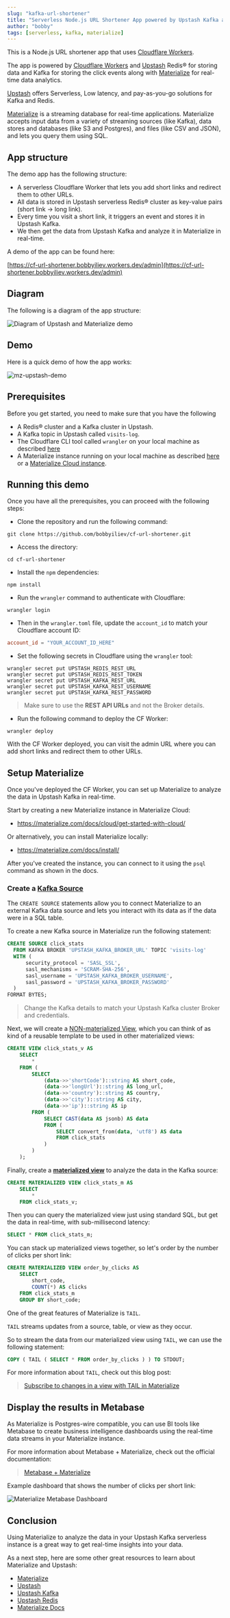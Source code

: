 ```yaml
---
slug: "kafka-url-shortener"
title: "Serverless Node.js URL Shortener App powered by Upstash Kafka and Materialize"
author: "bobby"
tags: [serverless, kafka, materialize]
---
```


This is a Node.js URL shortener app that uses [Cloudflare Workers](https://www.cloudflare.com/workers/).

The app is powered by [Cloudflare Workers](https://www.cloudflare.com/workers/) and [Upstash](https://upstash.com/) Redis® for storing data and Kafka for storing the click events along with [Materialize](https://materialize.com/) for real-time data analytics.

[Upstash](https://upstash.com/) offers Serverless, Low latency, and pay-as-you-go solutions for Kafka and Redis.

[Materialize](https://materialize.com) is a streaming database for real-time applications. Materialize accepts input data from a variety of streaming sources (like Kafka), data stores and databases (like S3 and Postgres), and files (like CSV and JSON), and lets you query them using SQL.

## App structure

The demo app has the following structure:

- A serverless Cloudflare Worker that lets you add short links and redirect them to other URLs.
- All data is stored in Upstash serverless Redis® cluster as key-value pairs (short link -> long link).
- Every time you visit a short link, it triggers an event and stores it in Upstash Kafka.
- We then get the data from Upstash Kafka and analyze it in Materialize in real-time.

A demo of the app can be found here:

[https://cf-url-shortener.bobbyiliev.workers.dev/admin](https://cf-url-shortener.bobbyiliev.workers.dev/admin)

## Diagram

The following is a diagram of the app structure:

![Diagram of Upstash and Materialize demo](https://user-images.githubusercontent.com/21223421/160150800-2d304712-13c1-4d15-910a-9f99b7b33771.png)

## Demo

Here is a quick demo of how the app works:

![mz-upstash-demo](https://user-images.githubusercontent.com/21223421/160150872-58fca546-5a86-4132-8bb4-a989dc87ba83.gif)

## Prerequisites

Before you get started, you need to make sure that you have the following

- A Redis® cluster and a Kafka cluster in Upstash.
- A Kafka topic in Upstash called `visits-log`.
- The Cloudflare CLI tool called `wrangler` on your local machine as described [here](https://developers.cloudflare.com/workers/cli-wrangler/install-update/)
- A Materialize instance running on your local machine as described [here](https://materialize.com/docs/install/) or a [Materialize Cloud instance](https://cloud.materialize.com/deployments).

## Running this demo

Once you have all the prerequisites, you can proceed with the following steps:

- Clone the repository and run the following command:

```shell
git clone https://github.com/bobbyiliev/cf-url-shortener.git
```

- Access the directory:

```shell
cd cf-url-shortener
```

- Install the `npm` dependencies:

```shell
npm install
```

- Run the `wrangler` command to authenticate with Cloudflare:

```shell
wrangler login
```

- Then in the `wrangler.toml` file, update the `account_id` to match your Cloudflare account ID:

```toml
account_id = "YOUR_ACCOUNT_ID_HERE"
```

- Set the following secrets in Cloudflare using the `wrangler` tool:

```shell
wrangler secret put UPSTASH_REDIS_REST_URL
wrangler secret put UPSTASH_REDIS_REST_TOKEN
wrangler secret put UPSTASH_KAFKA_REST_URL
wrangler secret put UPSTASH_KAFKA_REST_USERNAME
wrangler secret put UPSTASH_KAFKA_REST_PASSWORD
```

> Make sure to use the **REST API URLs** and not the Broker details.

- Run the following command to deploy the CF Worker:

```shell
wrangler deploy
```

With the CF Worker deployed, you can visit the admin URL where you can add short links and redirect them to other URLs.

## Setup Materialize

Once you've deployed the CF Worker, you can set up Materialize to analyze the data in Upstash Kafka in real-time.

Start by creating a new Materialize instance in Materialize Cloud:

- https://materialize.com/docs/cloud/get-started-with-cloud/

Or alternatively, you can install Materialize locally:

- https://materialize.com/docs/install/

After you've created the instance, you can connect to it using the `psql` command as shown in the docs.

### Create a [Kafka Source](https://materialize.com/docs/sql/create-source/kafka/)

The `CREATE SOURCE` statements allow you to connect Materialize to an external Kafka data source and lets you interact with its data as if the data were in a SQL table.

To create a new Kafka source in Materialize run the following statement:

```sql
CREATE SOURCE click_stats
  FROM KAFKA BROKER 'UPSTASH_KAFKA_BROKER_URL' TOPIC 'visits-log'
  WITH (
      security_protocol = 'SASL_SSL',
      sasl_mechanisms = 'SCRAM-SHA-256',
      sasl_username = 'UPSTASH_KAFKA_BROKER_USERNAME',
      sasl_password = 'UPSTASH_KAFKA_BROKER_PASSWORD'
  )
FORMAT BYTES;
```

> Change the Kafka details to match your Upstash Kafka cluster Broker and credentials.

Next, we will create a [NON-materialized View](https://materialize.com/docs/sql/create-view), which you can think of as kind of a reusable template to be used in other materialized views:

```sql
CREATE VIEW click_stats_v AS
    SELECT
        *
    FROM (
        SELECT
            (data->>'shortCode')::string AS short_code,
            (data->>'longUrl')::string AS long_url,
            (data->>'country')::string AS country,
            (data->>'city')::string AS city,
            (data->>'ip')::string AS ip
        FROM (
            SELECT CAST(data AS jsonb) AS data
            FROM (
                SELECT convert_from(data, 'utf8') AS data
                FROM click_stats
            )
        )
    );
```

Finally, create a [**materialized view**](https://materialize.com/docs/sql/create-materialized-view) to analyze the data in the Kafka source:

```sql
CREATE MATERIALIZED VIEW click_stats_m AS
    SELECT
        *
    FROM click_stats_v;
```

Then you can query the materialized view just using standard SQL, but get the data in real-time, with sub-millisecond latency:

```sql
SELECT * FROM click_stats_m;
```

You can stack up materialized views together, so let's order by the number of clicks per short link:

```sql
CREATE MATERIALIZED VIEW order_by_clicks AS
    SELECT
        short_code,
        COUNT(*) AS clicks
    FROM click_stats_m
    GROUP BY short_code;
```

One of the great features of Materialize is `TAIL`.

`TAIL` streams updates from a source, table, or view as they occur.

So to stream the data from our materialized view using `TAIL`, we can use the following statement:

```sql
COPY ( TAIL ( SELECT * FROM order_by_clicks ) ) TO STDOUT;
```

For more information about `TAIL`, check out this blog post:

> [Subscribe to changes in a view with TAIL in Materialize](https://materialize.com/subscribe-to-changes-in-a-view-with-tail-in-materialize/)

## Display the results in Metabase

As Materialize is Postgres-wire compatible, you can use BI tools like Metabase to create business intelligence dashboards using the real-time data streams in your Materialize instance.

For more information about Metabase + Materialize, check out the official documentation:

> [Metabase + Materialize](https://materialize.com/docs/third-party/metabase/)

Example dashboard that shows the number of clicks per short link:

![Materialize Metabase Dashboard](https://user-images.githubusercontent.com/21223421/162766444-5b78f011-9f0a-4515-9998-d8836040ddd7.png)

## Conclusion

Using Materialize to analyze the data in your Upstash Kafka serverless instance is a great way to get real-time insights into your data.

As a next step, here are some other great resources to learn about Materialize and Upstash:

- [Materialize](https://materialize.com/)
- [Upstash](https://upstash.com/)
- [Upstash Kafka](https://upstash.com/kafka/)
- [Upstash Redis](https://upstash.com/redis/)
- [Materialize Docs](https://materialize.com/docs/)
